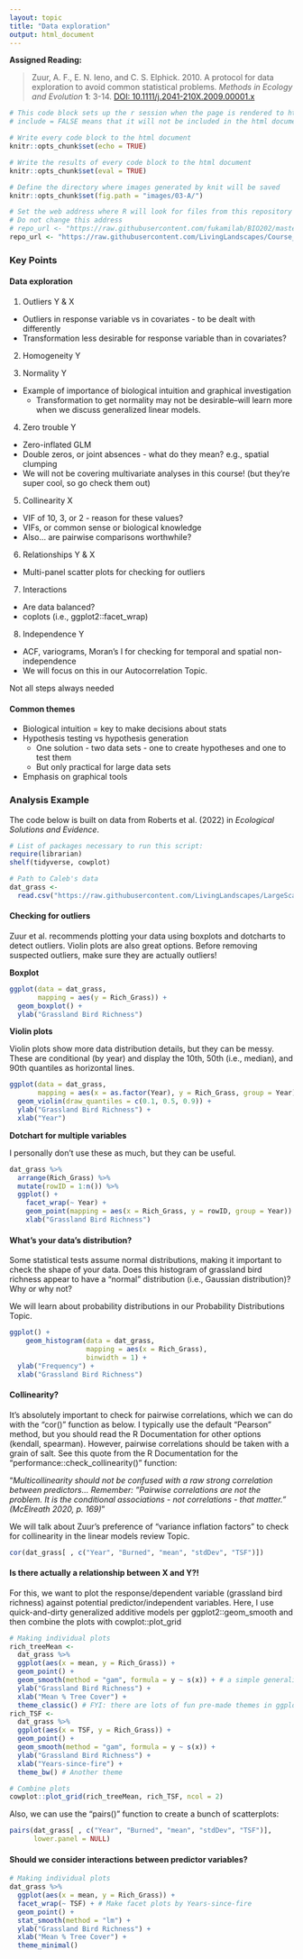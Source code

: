 ```yaml
---
layout: topic
title: "Data exploration"
output: html_document
---
```


**Assigned Reading:**

> Zuur, A. F., E. N. Ieno, and C. S. Elphick. 2010. A protocol for data exploration to avoid common statistical problems. *Methods in Ecology and Evolution* **1**: 3-14.  [DOI: 10.1111/j.2041-210X.2009.00001.x](https://dx.doi.org/10.1111/j.2041-210X.2009.00001.x)


```r
# This code block sets up the r session when the page is rendered to html
# include = FALSE means that it will not be included in the html document

# Write every code block to the html document 
knitr::opts_chunk$set(echo = TRUE)

# Write the results of every code block to the html document 
knitr::opts_chunk$set(eval = TRUE)

# Define the directory where images generated by knit will be saved
knitr::opts_chunk$set(fig.path = "images/03-A/")

# Set the web address where R will look for files from this repository
# Do not change this address
# repo_url <- "https://raw.githubusercontent.com/fukamilab/BIO202/master/"
repo_url <- "https://raw.githubusercontent.com/LivingLandscapes/Course_EcologicalModeling/master/"
```

### Key Points

#### Data exploration

1. Outliers Y & X
  + Outliers in response variable vs in covariates - to be dealt with differently
  + Transformation less desirable for response variable than in covariates?

2. Homogeneity Y

3. Normality Y
  + Example of importance of biological intuition and graphical investigation
    + Transformation to get normality may not be desirable--will learn more when we discuss generalized linear models.

4. Zero trouble Y
  + Zero-inflated GLM
  + Double zeros, or joint absences - what do they mean? e.g., spatial clumping
  + We will not be covering multivariate analyses in this course! (but they're super cool, so go check them out)

5. Collinearity X
  + VIF of 10, 3, or 2 - reason for these values?
  + VIFs, or common sense or biological knowledge
  + Also... are pairwise comparisons worthwhile?

6. Relationships Y & X
  + Multi-panel scatter plots for checking for outliers

7. Interactions
  + Are data balanced?
  + coplots (i.e., ggplot2::facet_wrap)

8. Independence Y
  - ACF, variograms, Moran's I for checking for temporal and spatial non-independence
  - We will focus on this in our Autocorrelation Topic.

Not all steps always needed

#### Common themes

+ Biological intuition = key to make decisions about stats
+ Hypothesis testing vs hypothesis generation
    + One solution - two data sets - one to create hypotheses and one to test them
    + But only practical for large data sets
+ Emphasis on graphical tools


### Analysis Example

The code below is built on data from Roberts et al. (2022) in *Ecological Solutions and Evidence*.

```r

# List of packages necessary to run this script:
require(librarian)
shelf(tidyverse, cowplot)

# Path to Caleb's data
dat_grass <- 
  read.csv("https://raw.githubusercontent.com/LivingLandscapes/LargeScaleFireRestoresGrasslandBirdRichness/LargeScaleFireRestoresGrasslandBirdRichness/LargeScaleFireRestoresGrasslandBirdRichness_RProj/LoessCanyons_BBS_Data/LoessCanyonsBBS_DataRaw.csv")

```

#### Checking for outliers

Zuur et al. recommends plotting your data using boxplots and dotcharts to detect outliers. Violin plots are also great options. Before removing suspected outliers, make sure they are actually outliers!

**Boxplot**

```r

ggplot(data = dat_grass,
       mapping = aes(y = Rich_Grass)) + 
  geom_boxplot() +
  ylab("Grassland Bird Richness")

```

**Violin plots**

Violin plots show more data distribution details, but they can be messy. These are conditional (by year) and display the 10th, 50th (i.e., median), and 90th quantiles as horizontal lines.

```r

ggplot(data = dat_grass,
       mapping = aes(x = as.factor(Year), y = Rich_Grass, group = Year)) + 
  geom_violin(draw_quantiles = c(0.1, 0.5, 0.9)) +
  ylab("Grassland Bird Richness") + 
  xlab("Year")

```

**Dotchart for multiple variables**

I personally don't use these as much, but they can be useful.

```r

dat_grass %>% 
  arrange(Rich_Grass) %>%
  mutate(rowID = 1:n()) %>%
  ggplot() + 
    facet_wrap(~ Year) + 
    geom_point(mapping = aes(x = Rich_Grass, y = rowID, group = Year)) + 
    xlab("Grassland Bird Richness")

```



#### What's your data's distribution?

Some statistical tests assume normal distributions, making it important to check the shape of your data. Does this histogram of grassland bird richness appear to have a "normal" distribution (i.e., Gaussian distribution)? Why or why not?

We will learn about probability distributions in our Probability Distributions Topic.

```r

ggplot() +
    geom_histogram(data = dat_grass,
                   mapping = aes(x = Rich_Grass),
                   binwidth = 1) + 
  ylab("Frequency") +
  xlab("Grassland Bird Richness")

```

#### Collinearity? 

It's absolutely important to check for pairwise correlations, which we can do with the "cor()" function as below. I typically use the default "Pearson" method, but you should read the R Documentation for other options (kendall, spearman). However, pairwise correlations should be taken with a grain of salt. See this quote from the R Documentation for the "performance::check_collinearity()" function:

"*Multicollinearity should not be confused with a raw strong correlation between predictors... Remember: "Pairwise correlations are not the problem. It is the conditional associations - not correlations - that matter." (McElreath 2020, p. 169)*"

We will talk about Zuur's preference of "variance inflation factors" to check for collinearity in the linear models review Topic.

```r

cor(dat_grass[ , c("Year", "Burned", "mean", "stdDev", "TSF")])

```


#### Is there actually a relationship between X and Y?!

For this, we want to plot the response/dependent variable (grassland bird richness) against potential predictor/independent variables. Here, I use quick-and-dirty generalized additive models per ggplot2::geom_smooth and then combine the plots with cowplot::plot_grid

```r

# Making individual plots
rich_treeMean <- 
  dat_grass %>%
  ggplot(aes(x = mean, y = Rich_Grass)) + 
  geom_point() + 
  geom_smooth(method = "gam", formula = y ~ s(x)) + # a simple generalized additive model!
  ylab("Grassland Bird Richness") + 
  xlab("Mean % Tree Cover") + 
  theme_classic() # FYI: there are lots of fun pre-made themes in ggplot2
rich_TSF <- 
  dat_grass %>%
  ggplot(aes(x = TSF, y = Rich_Grass)) + 
  geom_point() + 
  geom_smooth(method = "gam", formula = y ~ s(x)) +
  ylab("Grassland Bird Richness") + 
  xlab("Years-since-fire") + 
  theme_bw() # Another theme

# Combine plots
cowplot::plot_grid(rich_treeMean, rich_TSF, ncol = 2)

```

Also, we can use the "pairs()" function to create a bunch of scatterplots:

```r

pairs(dat_grass[ , c("Year", "Burned", "mean", "stdDev", "TSF")],
      lower.panel = NULL)

```

#### Should we consider interactions between predictor variables?

```r

# Making individual plots
dat_grass %>%
  ggplot(aes(x = mean, y = Rich_Grass)) + 
  facet_wrap(~ TSF) + # Make facet plots by Years-since-fire
  geom_point() + 
  stat_smooth(method = "lm") + 
  ylab("Grassland Bird Richness") +
  xlab("Mean % Tree Cover") +
  theme_minimal()

```

<!-- *** -->


<!-- ### Discussion Questions -->

<!-- **Q1:** When should you let go of an outlier? -->

<!-- **Q2:** How can you check for independence using multivariate data?  -->

<!-- > "Hence, it is important to check whether there is dependence in the raw data before doing the analysis, and also the residuals afterwards. These checks can be made by plotting the response variable vs. time or spatial coordinates." -->


<!-- **Q3:** _To transform or not to transform? That is the question._ -->

<!-- > "There are three main reasons for a transformation: **to reduce the effect of outliers** (especially in covariates), **to stabilize the variance** and **to linearize relationships**. However, using more advanced techniques like GLS and GAMs, heterogenity and nonlinearity problems can be solved, making transformation less important." -->


<!-- **Q4:** What are some data exploration techniques you have used? -->


<!-- *** -->

<!-- ### After-class follow-up -->

<!-- + beeswarm functions recommended by Anna to look at data distribution: -->

<!-- [ggbeeswarm](https://cran.r-project.org/web/packages/ggbeeswarm/index.html) -->

<!-- [ggbeeswarm vignette](https://cran.r-project.org/web/packages/ggbeeswarm/vignettes/usageExamples.pdf) -->

<!-- [beeswarm](http://www.cbs.dtu.dk/~eklund/beeswarm/) -->

<!-- + O'Hara and Kotze 2010 Do not log-transform count data: -->

<!-- [Publication](http://onlinelibrary.wiley.com/doi/10.1111/j.2041-210X.2010.00021.x/abstract) -->

<!-- [Blog post](https://www.r-bloggers.com/do-not-log-transform-count-data-bitches/) -->


<!-- + Paper Tad mentioned that uses "principal coordinate analysis of a truncated distance matrix" (PCNM) to incorporate spaptial trends in multivariate data: -->

<!-- [Toju et al. 2017](http://web.stanford.edu/~fukamit/toju-et-al-2017-accepted.pdf) -->

<!-- Also, from Sandra: the PCNM (truncated distance matrix) method is discussed starting on page 244 of this book: https://link.springer.com/content/pdf/10.1007%2F978-1-4419-7976-6.pdf -->
